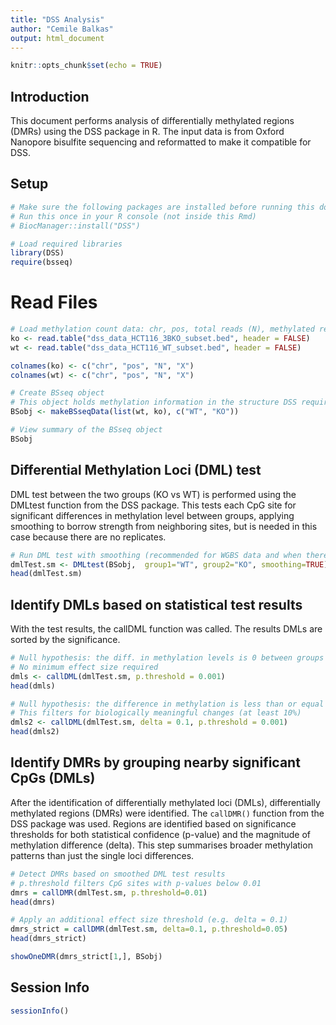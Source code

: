 ```yaml
---
title: "DSS Analysis"
author: "Cemile Balkas"
output: html_document
---
```


```r
knitr::opts_chunk$set(echo = TRUE)
```

## Introduction

This document performs analysis of differentially methylated regions (DMRs) using the DSS package in R. The input data is from Oxford Nanopore bisulfite sequencing and reformatted to make it compatible for DSS.

## Setup

```r
# Make sure the following packages are installed before running this document:
# Run this once in your R console (not inside this Rmd)
# BiocManager::install("DSS")

# Load required libraries
library(DSS)
require(bsseq)

```

# Read Files

```r
# Load methylation count data: chr, pos, total reads (N), methylated reads (X)
ko <- read.table("dss_data_HCT116_3BKO_subset.bed", header = FALSE)
wt <- read.table("dss_data_HCT116_WT_subset.bed", header = FALSE)

colnames(ko) <- c("chr", "pos", "N", "X")
colnames(wt) <- c("chr", "pos", "N", "X")

# Create BSseq object
# This object holds methylation information in the structure DSS requires
BSobj <- makeBSseqData(list(wt, ko), c("WT", "KO"))

# View summary of the BSseq object
BSobj
```

##  Differential Methylation Loci (DML) test

DML test between the two groups (KO vs WT) is performed using the DMLtest function from the DSS package. This tests each CpG site for significant differences in methylation level between groups, applying smoothing to borrow strength from neighboring sites, but is needed in this case because there are no replicates. 

```r
# Run DML test with smoothing (recommended for WGBS data and when there are no replicates)
dmlTest.sm <- DMLtest(BSobj,  group1="WT", group2="KO", smoothing=TRUE)
head(dmlTest.sm)
```
## Identify DMLs based on statistical test results

With the test results, the callDML function was called. The results DMLs are sorted by the significance.

```r
# Null hypothesis: the diff. in methylation levels is 0 between groups (mu1 = mu2)
# No minimum effect size required
dmls <- callDML(dmlTest.sm, p.threshold = 0.001)
head(dmls)

# Null hypothesis: the difference in methylation is less than or equal to delta (|mu1 - mu2| ≤ 0.1)
# This filters for biologically meaningful changes (at least 10%)
dmls2 <- callDML(dmlTest.sm, delta = 0.1, p.threshold = 0.001)
head(dmls2)
```


## Identify DMRs by grouping nearby significant CpGs (DMLs)


After the identification of differentially methylated loci (DMLs), differentially methylated regions (DMRs) were identified. The `callDMR()` function from the DSS package was used. Regions are identified based on significance thresholds for both statistical confidence (p-value) and the magnitude of methylation difference (delta). This step summarises broader methylation patterns than just the single loci differences.


```r
# Detect DMRs based on smoothed DML test results
# p.threshold filters CpG sites with p-values below 0.01
dmrs = callDMR(dmlTest.sm, p.threshold=0.01)
head(dmrs)

# Apply an additional effect size threshold (e.g. delta = 0.1)
dmrs_strict = callDMR(dmlTest.sm, delta=0.1, p.threshold=0.05)
head(dmrs_strict)

showOneDMR(dmrs_strict[1,], BSobj)

```

## Session Info

```r
sessionInfo()
```


